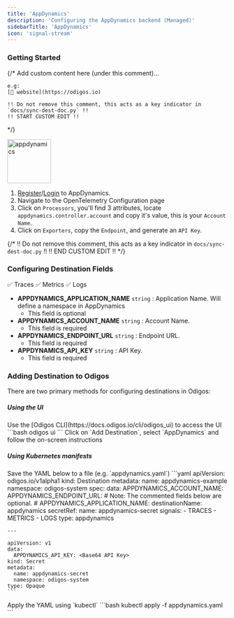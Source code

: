 ```yaml
---
title: 'AppDynamics'
description: 'Configuring the AppDynamics backend (Managed)'
sidebarTitle: 'AppDynamics'
icon: 'signal-stream'
---
```


### Getting Started

{/*
    Add custom content here (under this comment)...

    e.g:
    [🔗 website](https://odigos.io)

    !! Do not remove this comment, this acts as a key indicator in `docs/sync-dest-doc.py` !!
    !! START CUSTOM EDIT !!
*/}

<img src='https://d15jtxgb40qetw.cloudfront.net/appdynamics.svg' alt='appdynamics' width="100" height="100" className="not-prose" />

1. [Register](https://accounts.appdynamics.com/trial)/[Login](https://login.appdynamics.com/sso/authenticate) to AppDynamics.
2. Navigate to the OpenTelemetry Configuration page
3. Click on `Processors`, you'll find 3 attributes, locate `appdynamics.controller.account` and copy it's value, this is your `Account Name`.
4. Click on `Exporters`, copy the `Endpoint`, and generate an `API Key`.

{/*
    !! Do not remove this comment, this acts as a key indicator in `docs/sync-dest-doc.py` !!
    !! END CUSTOM EDIT !!
*/}

### Configuring Destination Fields

<Accordion title="Supported Signals:">
  ✅ Traces
  ✅ Metrics
  ✅ Logs
</Accordion>

- **APPDYNAMICS_APPLICATION_NAME** `string` : Application Name. Will define a namespace in AppDynamics
  - This field is optional
- **APPDYNAMICS_ACCOUNT_NAME** `string` : Account Name.
  - This field is required
- **APPDYNAMICS_ENDPOINT_URL** `string` : Endpoint URL.
  - This field is required
- **APPDYNAMICS_API_KEY** `string` : API Key.
  - This field is required

### Adding Destination to Odigos

There are two primary methods for configuring destinations in Odigos:

##### **Using the UI**

<Steps>
  <Step>
    Use the [Odigos CLI](https://docs.odigos.io/cli/odigos_ui) to access the UI
    ```bash
    odigos ui
    ```
  </Step>
  <Step>
    Click on `Add Destination`, select `AppDynamics` and follow the on-screen instructions
  </Step>
</Steps>

##### **Using Kubernetes manifests**

<Steps>
  <Step>
    Save the YAML below to a file (e.g. `appdynamics.yaml`)
    ```yaml
    apiVersion: odigos.io/v1alpha1
    kind: Destination
    metadata:
      name: appdynamics-example
      namespace: odigos-system
    spec:
      data:
        APPDYNAMICS_ACCOUNT_NAME: <Account Name>
        APPDYNAMICS_ENDPOINT_URL: <Endpoint URL>
        # Note: The commented fields below are optional.
        # APPDYNAMICS_APPLICATION_NAME: <Application Name>
      destinationName: appdynamics
      secretRef:
        name: appdynamics-secret
      signals:
      - TRACES
      - METRICS
      - LOGS
      type: appdynamics

    ---

    apiVersion: v1
    data:
      APPDYNAMICS_API_KEY: <Base64 API Key>
    kind: Secret
    metadata:
      name: appdynamics-secret
      namespace: odigos-system
    type: Opaque
    ```
  </Step>
  <Step>
    Apply the YAML using `kubectl`
    ```bash
    kubectl apply -f appdynamics.yaml
    ```
  </Step>
</Steps>